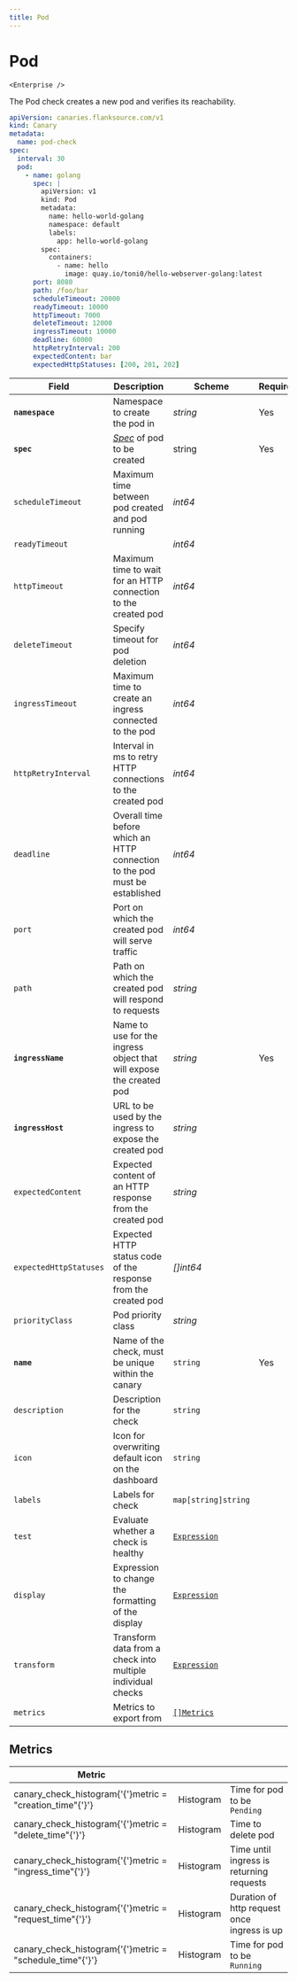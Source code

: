 ```yaml
---
title: Pod
---
```


# <Icon name="k8s-pod" /> Pod

    <Enterprise />

The Pod check creates a new pod and verifies its reachability.

```yaml
apiVersion: canaries.flanksource.com/v1
kind: Canary
metadata:
  name: pod-check
spec:
  interval: 30
  pod:
    - name: golang
      spec: |
        apiVersion: v1
        kind: Pod
        metadata:
          name: hello-world-golang
          namespace: default
          labels:
            app: hello-world-golang
        spec:
          containers:
            - name: hello
              image: quay.io/toni0/hello-webserver-golang:latest
      port: 8080
      path: /foo/bar
      scheduleTimeout: 20000
      readyTimeout: 10000
      httpTimeout: 7000
      deleteTimeout: 12000
      ingressTimeout: 10000
      deadline: 60000
      httpRetryInterval: 200
      expectedContent: bar
      expectedHttpStatuses: [200, 201, 202]

```

| Field | Description | Scheme | Required |
| ----- | ----------- | ------ | -------- |
| **`namespace`** | Namespace to create the pod in | *string* | Yes |
| **`spec`** | [*Spec*](https://kubernetes.io/docs/reference/generated/kubernetes-api/v1.20/#podspec-v1-core) of pod to be created | string | Yes |
| `scheduleTimeout` | Maximum time between pod created and pod running | *int64* |  |
| `readyTimeout` |  | *int64* |  |
| `httpTimeout` | Maximum time to wait for an HTTP connection to the created pod | *int64* |  |
| `deleteTimeout` | Specify timeout for pod deletion | *int64* |  |
| `ingressTimeout` | Maximum time to create an ingress connected to the pod | *int64* |  |
| `httpRetryInterval` | Interval in ms to retry HTTP connections to the created pod | *int64* |  |
| `deadline` | Overall time before which an HTTP connection to the pod must be established | *int64* |  |
| `port` | Port on which the created pod will serve traffic | *int64* |  |
| `path` | Path on which the created pod will respond to requests | *string* |  |
| **`ingressName`** | Name to use for the ingress object that will expose the created pod | *string* | Yes |
| **`ingressHost`** | URL to be used by the ingress to expose the created pod | *string* |  |
| `expectedContent` | Expected content of an HTTP response from the created pod | *string* |  |
| `expectedHttpStatuses` | Expected HTTP status code of the response from the created pod  | *\[\]int64* |  |
| `priorityClass` | Pod priority class | *string* |  |
| **`name`**    | Name of the check, must be unique within the canary         | `string`                                     | Yes      |
| `description` | Description for the check                                   | `string`                                     |          |
| `icon`        | Icon for overwriting default icon on the dashboard          | `string`                                     |          |
| `labels`      | Labels for check                                            | `map[string]string`                          |          |
| `test`        | Evaluate whether a check is healthy                         | [`Expression`](../concepts/health-evaluation)  |          |
| `display`     | Expression to change the formatting of the display          | [`Expression`](../concepts/display-formatting) |          |
| `transform`   | Transform data from a check into multiple individual checks | [`Expression`](../concepts/transforms)          |          |
| `metrics`     | Metrics to export from                                      | [`[]Metrics`](../concepts/metrics-exporter)    |          |

## Metrics

| **Metric**                                     |           |                                             |
| ---------------------------------------------- | --------- | ------------------------------------------- |
| canary_check_histogram{'{'}metric = "creation_time"{'}'} | Histogram | Time for pod to be `Pending`                |
| canary_check_histogram{'{'}metric = "delete_time"{'}'}   | Histogram | Time to delete pod                          |
| canary_check_histogram{'{'}metric = "ingress_time"{'}'}  | Histogram | Time until ingress is returning requests    |
| canary_check_histogram{'{'}metric = "request_time"{'}'}  | Histogram | Duration of http request once ingress is up |
| canary_check_histogram{'{'}metric = "schedule_time"{'}'} | Histogram | Time for pod to be `Running`                |
